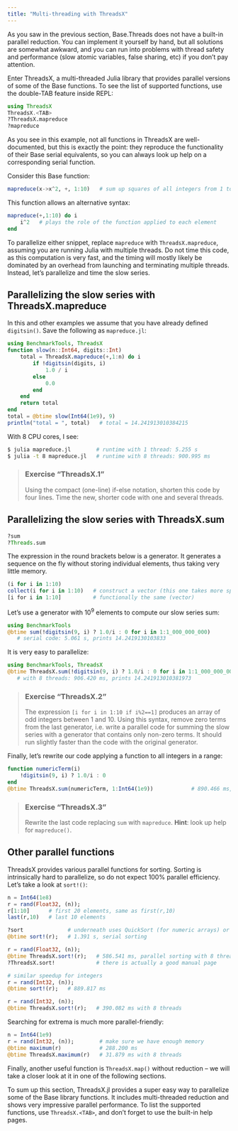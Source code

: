 ```yaml
---
title: "Multi-threading with ThreadsX"
---
```


As you saw in the previous section, Base.Threads does not have a built-in parallel reduction. You can implement it
yourself by hand, but all solutions are somewhat awkward, and you can run into problems with thread safety and
performance (slow atomic variables, false sharing, etc) if you don't pay attention.

Enter ThreadsX, a multi-threaded Julia library that provides parallel versions of some of the Base functions. To see the
list of supported functions, use the double-TAB feature inside REPL:

```jl
using ThreadsX
ThreadsX.<TAB>
?ThreadsX.mapreduce
?mapreduce
```

As you see in this example, not all functions in ThreadsX are well-documented, but this is exactly the point: they
reproduce the functionality of their Base serial equivalents, so you can always look up help on a corresponding serial
function.

Consider this Base function:

```jl
mapreduce(x->x^2, +, 1:10)   # sum up squares of all integers from 1 to 10
```

This function allows an alternative syntax:

```jl
mapreduce(+,1:10) do i
    i^2   # plays the role of the function applied to each element
end
```

To parallelize either snippet, replace `mapreduce` with `ThreadsX.mapreduce`, assuming you are running Julia with
multiple threads. Do not time this code, as this computation is very fast, and the timing will mostly likely be
dominated by an overhead from launching and terminating multiple threads. Instead, let's parallelize and time the slow
series.

## Parallelizing the slow series with ThreadsX.mapreduce

In this and other examples we assume that you have already defined `digitsin()`. Save the following as `mapreduce.jl`:

```jl
using BenchmarkTools, ThreadsX
function slow(n::Int64, digits::Int)
    total = ThreadsX.mapreduce(+,1:n) do i
		if !digitsin(digits, i)
			1.0 / i
		else
			0.0
		end
    end
    return total
end
total = @btime slow(Int64(1e9), 9)
println("total = ", total)   # total = 14.241913010384215
```

With 8 CPU cores, I see:

```sh
$ julia mapreduce.jl        # runtime with 1 thread: 5.255 s
$ julia -t 8 mapreduce.jl   # runtime with 8 threads: 900.995 ms
```

> ### Exercise "ThreadsX.1"
> Using the compact (one-line) if-else notation, shorten this code by four lines. Time the new, shorter code with one
> and several threads.

## Parallelizing the slow series with ThreadsX.sum

```jl
?sum
?Threads.sum
```

The expression in the round brackets below is a generator. It generates a sequence on the fly without storing individual
elements, thus taking very little memory.

```jl
(i for i in 1:10)
collect(i for i in 1:10)   # construct a vector (this one takes more space)
[i for i in 1:10]          # functionally the same (vector)
```

Let's use a generator with $10^9$ elements to compute our slow series sum:

```jl
using BenchmarkTools
@btime sum(!digitsin(9, i) ? 1.0/i : 0 for i in 1:1_000_000_000)
   # serial code: 5.061 s, prints 14.2419130103833
```

It is very easy to parallelize:

```jl
using BenchmarkTools, ThreadsX
@btime ThreadsX.sum(!digitsin(9, i) ? 1.0/i : 0 for i in 1:1_000_000_000)
   # with 8 threads: 906.420 ms, prints 14.241913010381973
```

> ### Exercise "ThreadsX.2"
> The expression `[i for i in 1:10 if i%2==1]` produces an array of odd integers between 1
> and 10. Using this syntax, remove zero terms from the last generator, i.e. write a parallel code for summing the slow
> series with a generator that contains only non-zero terms. It should run slightly faster than the code with the
> original generator.

<!-- ```jl -->
<!-- @btime ThreadsX.sum(1.0/i for i in 1:1_000_000_000 if !digitsin(9, i)) -->
<!-- ``` -->

Finally, let's rewrite our code applying a function to all integers in a range:

```jl
function numericTerm(i)
    !digitsin(9, i) ? 1.0/i : 0
end
@btime ThreadsX.sum(numericTerm, 1:Int64(1e9))            # 890.466 ms, same result
```

> ### Exercise "ThreadsX.3"
> Rewrite the last code replacing `sum` with `mapreduce`. **Hint**: look up help for `mapreduce()`.

<!-- ```jl -->
<!-- @btime ThreadsX.mapreduce(numericTerm, +, 1:Int64(1e9))   # 912.552 ms, same result -->
<!-- ``` -->

## Other parallel functions

ThreadsX provides various parallel functions for sorting. Sorting is intrinsically hard to parallelize, so do not expect
100% parallel efficiency. Let's take a look at `sort!()`:

```jl
n = Int64(1e8)
r = rand(Float32, (n));
r[1:10]      # first 20 elements, same as first(r,10)
last(r,10)   # last 10 elements

?sort              # underneath uses QuickSort (for numeric arrays) or MergeSort
@btime sort!(r);   # 1.391 s, serial sorting

r = rand(Float32, (n));
@btime ThreadsX.sort!(r);   # 586.541 ms, parallel sorting with 8 threads
?ThreadsX.sort!             # there is actually a good manual page

# similar speedup for integers
r = rand(Int32, (n));
@btime sort!(r);   # 889.817 ms

r = rand(Int32, (n));
@btime ThreadsX.sort!(r);   # 390.082 ms with 8 threads
```

Searching for extrema is much more parallel-friendly:

```jl
n = Int64(1e9)
r = rand(Int32, (n));        # make sure we have enough memory
@btime maximum(r)            # 288.200 ms
@btime ThreadsX.maximum(r)   # 31.879 ms with 8 threads
```

Finally, another useful function is `ThreadsX.map()` without reduction -- we will take a closer look at it in one of the
following sections.

To sum up this section, ThreadsX.jl provides a super easy way to parallelize some of the Base library functions. It
includes multi-threaded reduction and shows very impressive parallel performance. To list the supported functions, use
`ThreadsX.<TAB>`, and don't forget to use the built-in help pages.
